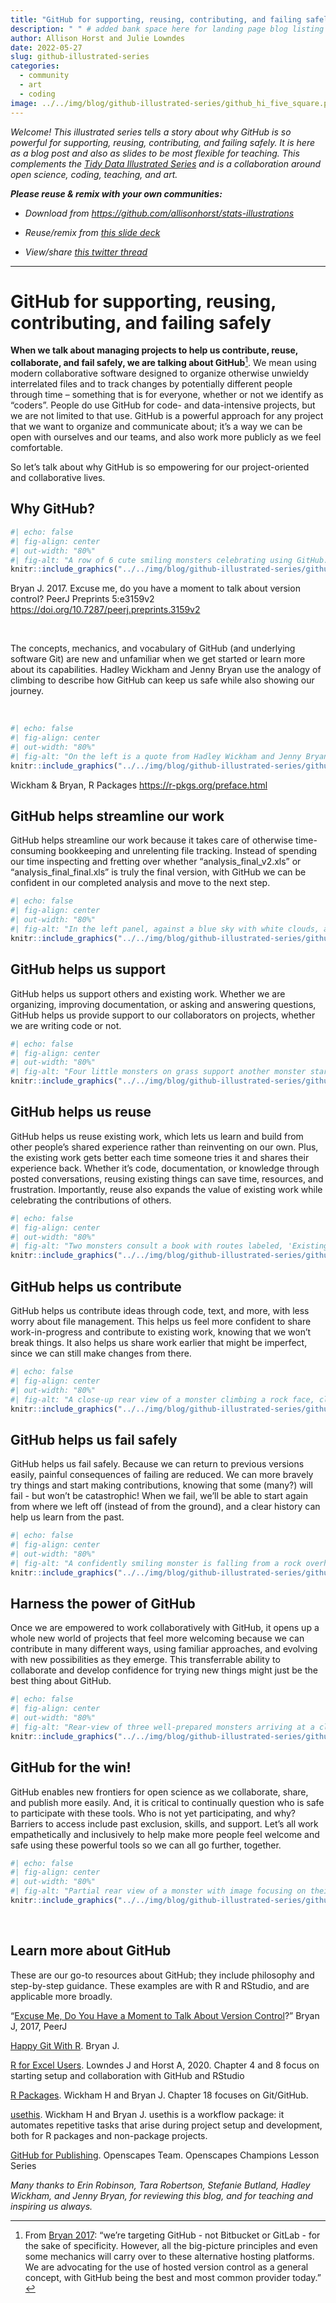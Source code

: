 ```yaml
---
title: "GitHub for supporting, reusing, contributing, and failing safely"
description: " " # added bank space here for landing page blog listing (will print first few lines of blog if not)
author: Allison Horst and Julie Lowndes
date: 2022-05-27
slug: github-illustrated-series
categories:
  - community
  - art
  - coding
image: ../../img/blog/github-illustrated-series/github_hi_five_square.png 
---
```


*Welcome! This illustrated series tells a story about why GitHub is so powerful for supporting, reusing, contributing, and failing safely. It is here as a blog post and also as slides to be most flexible for teaching. This complements the [Tidy Data Illustrated Series](https://www.openscapes.org/blog/2020/10/12/tidy-data/) and is a collaboration around open science, coding, teaching, and art.*

***Please reuse & remix with your own communities:***

-   *Download from <https://github.com/allisonhorst/stats-illustrations>*

-   *Reuse/remix from [this slide deck](https://docs.google.com/presentation/d/1OuLcJHWxpauVic0WEfGsWVreHbkmnINiEXldV5pjD5Q/)*

-   *View/share [this twitter thread](https://twitter.com/openscapes/status/1531658115015270400?s=20&t=GdP9_PChQ1EINLJwQNpRug)*

------------------------------------------------------------------------

# GitHub for supporting, reusing, contributing, and failing safely

**When we talk about managing projects to help us contribute, reuse, collaborate, and fail safely, we are talking about GitHub**[^1]. We mean using modern collaborative software designed to organize otherwise unwieldy interrelated files and to track changes by potentially different people through time -- something that is for everyone, whether or not we identify as "coders". People do use GitHub for code- and data-intensive projects, but we are not limited to that use. GitHub is a powerful approach for any project that we want to organize and communicate about; it's a way we can be open with ourselves and our teams, and also work more publicly as we feel comfortable.

So let's talk about why GitHub is so empowering for our project-oriented and collaborative lives.

[^1]: From [Bryan 2017](https://peerj.com/preprints/3159/): "we're targeting GitHub - not Bitbucket or GitLab - for the sake of specificity. However, all the big-picture principles and even some mechanics will carry over to these alternative hosting platforms. We are advocating for the use of hosted version control as a general concept, with GitHub being the best and most common provider today." <br>

## Why GitHub?

```r
#| echo: false
#| fig-align: center
#| out-width: "80%"
#| fig-alt: "A row of 6 cute smiling monsters celebrating using GitHub. The first, wearing a climbing harness labeled 'Me' is high-fiving another whose harness says 'Future Me'. Others hold a box of snacks that are tacos, a map, and a rope. Text above the monsters quotes Jenny Bryan: 'Collaboration is the most compelling reason to manage a project with Git and GitHub. My definition of collaboration includes hands-on participation by multiple people, including your past and future self, as well as an asymmetric model, in which some people are active makers and others only read or review.'"
knitr::include_graphics("../../img/blog/github-illustrated-series/github_friends.png")
```

::: {.center-text}
Bryan J. 2017. Excuse me, do you have a moment to talk about version control? PeerJ Preprints 5:e3159v2 <https://doi.org/10.7287/peerj.preprints.3159v2>
:::

<br>

The concepts, mechanics, and vocabulary of GitHub (and underlying software Git) are new and unfamiliar when we get started or learn more about its capabilities. Hadley Wickham and Jenny Bryan use the analogy of climbing to describe how GitHub can keep us safe while also showing our journey.

<br>

```r
#| echo: false
#| fig-align: center
#| out-width: "80%"
#| fig-alt: "On the left is a quote from Hadley Wickham and Jenny Bryan that says 'Using a Git commit is like using anchors and other protection when climbing...if you make a mistake you can't fall past the previous commit. Commits are also helpful to others, because they show your journey, not just the destination.' On the right, two little monsters climb a cliff face. Their ropes are secured by several anchors, each labeled 'Commit'. Three monsters on the ground support the climbers."
knitr::include_graphics("../../img/blog/github-illustrated-series/github_wickham_bryan_git_quote.png")
```

::: {.center-text}
Wickham & Bryan, R Packages <https://r-pkgs.org/preface.html>
:::

## GitHub helps streamline our work

GitHub helps streamline our work because it takes care of otherwise time-consuming bookkeeping and unrelenting file tracking. Instead of spending our time inspecting and fretting over whether "analysis_final_v2.xls" or "analysis_final_final.xls" is truly the final version, with GitHub we can be confident in our completed analysis and move to the next step. <br>

```r
#| echo: false
#| fig-align: center
#| out-width: "80%"
#| fig-alt: "In the left panel, against a blue sky with white clouds, a confident-looking monster climbs a rock face. Their rope’s anchors, secured with carabiners, are labeled from bottom to top and say 'Initial commit', 'Data Cleaned', 'Analysis completed'. Another anchor on their harness  is ready to place and is labeled 'Manuscript drafted'. In the right panel, against a gray sky with rain and lightning, an unhappy stressed-looking monster climbs a rock face. Their rope has a knot, is frayed, and is looped around one foot. Their anchors, placed haphazardly and not well-secured, are labeled things like 'analysis_final_v2.xls', 'analysis_final_final.xls', and 'ignore_this.xls'. Text above the left panel says: 'When working with GitHub we can navigate with more obvious, safe, streamlined routes that let us focus on the science-y things we want to do…' Text above the right panel says '...but working without GitHub can be disorienting, with too much time spent sifting through past work to figure out next steps forward.'"
knitr::include_graphics("../../img/blog/github-illustrated-series/github_compare_text.png")
```

## GitHub helps us support

GitHub helps us support others and existing work. Whether we are organizing, improving documentation, or asking and answering questions, GitHub helps us provide support to our collaborators on projects, whether we are writing code or not. 

```r
#| echo: false
#| fig-align: center
#| out-width: "80%"
#| fig-alt: "Four little monsters on grass support another monster starting their climb up a rock face. The climber's harness is labeled, 'Coder', the belayer wears a harness labeled 'Code review', two others consulting a book and route map wear caps labeled 'Documentation' and 'Reuse', and another brings a box labeled 'Project management and snacks'."
knitr::include_graphics("../../img/blog/github-illustrated-series/github_groundcrew_text.png")
```

## GitHub helps us reuse

GitHub helps us reuse existing work, which lets us learn and build from other people's shared experience rather than reinventing on our own. Plus, the existing work gets better each time someone tries it and shares their experience back. Whether it's code, documentation, or knowledge through posted conversations, reusing existing things can save time, resources, and frustration. Importantly, reuse also expands the value of existing work while celebrating the contributions of others. 

```r
#| echo: false
#| fig-align: center
#| out-width: "80%"
#| fig-alt: "Two monsters consult a book with routes labeled, 'Existing routes' and 'Our route' with warning information - images of lightning, a snake, and rocks falling - and notes on the facing page, while looking at the rock face they plan to climb. In the distance, one monster belays another who is climbing."
knitr::include_graphics("../../img/blog/github-illustrated-series/github_reuse.jpg")
```

## GitHub helps us contribute

GitHub helps us contribute ideas through code, text, and more, with less worry about file management. This helps us feel more confident to share work-in-progress and contribute to existing work, knowing that we won't break things. It also helps us share work earlier that might be imperfect, since we can still make changes from there.

```r
#| echo: false
#| fig-align: center
#| out-width: "80%"
#| fig-alt: "A close-up rear view of a monster climbing a rock face, clicking into an anchor point, with the word, 'Click!'"
knitr::include_graphics("../../img/blog/github-illustrated-series/github_clip.png")
```

## GitHub helps us fail safely

GitHub helps us fail safely. Because we can return to previous versions easily, painful consequences of failing are reduced. We can more bravely try things and start making contributions, knowing that some (many?) will fail - but won't be catastrophic! When we fail, we'll be able to start again from where we left off (instead of from the ground), and a clear history can help us learn from the past. 

```r
#| echo: false
#| fig-align: center
#| out-width: "80%"
#| fig-alt: "A confidently smiling monster is falling from a rock overhang, while secured by four anchors, each labeled, 'Commit'"
knitr::include_graphics("../../img/blog/github-illustrated-series/github_fall.png")
```

## Harness the power of GitHub

Once we are empowered to work collaboratively with GitHub, it opens up a whole new world of projects that feel more welcoming because we can contribute in many different ways, using familiar approaches, and evolving with new possibilities as they emerge. This transferrable ability to collaborate and develop confidence for trying new things might just be the best thing about GitHub.

```r
#| echo: false
#| fig-align: center
#| out-width: "80%"
#| fig-alt: "Rear-view of three well-prepared monsters arriving at a climb. They have route maps, binoculars, ropes, backpacks, and a box of snacks. The middle monster has a GitHub Octocat image on their backpack. In the distance, several monsters are at different stages of ascending, with one at the summit, and others supporting them from the base."
knitr::include_graphics("../../img/blog/github-illustrated-series/github_scoping.jpg")
```

## GitHub for the win!

GitHub enables new frontiers for open science as we collaborate, share, and publish more easily. And, it is critical to continually question who is safe to participate with these tools. Who is not yet participating, and why? Barriers to access include past exclusion, skills, and support. Let's all work empathetically and inclusively to help make more people feel welcome and safe using these powerful tools so we can all go further, together. 

```r
#| echo: false
#| fig-align: center
#| out-width: "80%"
#| fig-alt: "Partial rear view of a monster with image focusing on their safety harness with a GitHub Octocat logo, chalk bag, carabiners, and rope."
knitr::include_graphics("../../img/blog/github-illustrated-series/github_harness.jpg")
```

<br>

## Learn more about GitHub

These are our go-to resources about GitHub; they include philosophy and step-by-step guidance. These examples are with R and RStudio, and are applicable more broadly. 

"[Excuse Me, Do You Have a Moment to Talk About Version Control](https://peerj.com/preprints/3159/)?" Bryan J, 2017, PeerJ 

[Happy Git With R](https://happygitwithr.com/). Bryan J. 

[R for Excel Users](https://rstudio-conf-2020.github.io/r-for-excel/). Lowndes J and Horst A, 2020. Chapter 4 and 8 focus on starting setup and collaboration with GitHub and RStudio

[R Packages](https://r-pkgs.org/git.html#git-commit). Wickham H and Bryan J. Chapter 18 focuses on Git/GitHub.

[usethis](https://usethis.r-lib.org/). Wickham H and Bryan J. usethis is a workflow package: it automates repetitive tasks that arise during project setup and development, both for R packages and non-package projects.

[GitHub for Publishing](https://openscapes.github.io/series/github-pub.html). Openscapes Team. Openscapes Champions Lesson Series

*Many thanks to Erin Robinson, Tara Robertson, Stefanie Butland, Hadley Wickham, and Jenny Bryan, for reviewing this blog, and for teaching and inspiring us always.*
